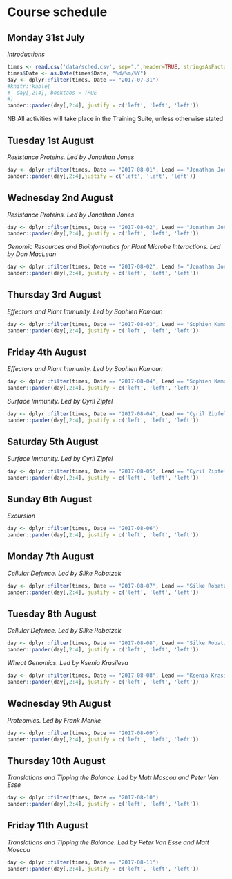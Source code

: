 # Course schedule {-}

## Monday 31st July {-}

*Introductions*

```r
times <- read.csv('data/sched.csv', sep=",",header=TRUE, stringsAsFactors = FALSE)
times$Date <- as.Date(times$Date, "%d/%m/%Y")
day <- dplyr::filter(times, Date == "2017-07-31")
#knitr::kable(
#  day[,2:4], booktabs = TRUE
#)
pander::pander(day[,2:4], justify = c('left', 'left', 'left'))

```

NB All activities will take place in the Training Suite, unless otherwise stated

## Tuesday 1st August {-}

*Resistance Proteins. Led by Jonathan Jones*

```r

day <- dplyr::filter(times, Date == "2017-08-01", Lead == "Jonathan Jones")
pander::pander(day[,2:4],justify = c('left', 'left', 'left'))

```

## Wednesday 2nd August {-}

*Resistance Proteins. Led by Jonathan Jones*

```r

day <- dplyr::filter(times, Date == "2017-08-02", Lead == "Jonathan Jones" )
pander::pander(day[,2:4], justify = c('left', 'left', 'left'))
```

*Genomic Resources and Bioinformatics for Plant Microbe Interactions. Led by Dan MacLean*

```r

day <- dplyr::filter(times, Date == "2017-08-02", Lead != "Jonathan Jones")
pander::pander(day[,2:4], justify = c('left', 'left', 'left'))

```


## Thursday 3rd August {-}

*Effectors and Plant Immunity. Led by Sophien Kamoun*

```r

day <- dplyr::filter(times, Date == "2017-08-03", Lead == "Sophien Kamoun")
pander::pander(day[,2:4], justify = c('left', 'left', 'left'))

```

## Friday 4th August {-}

*Effectors and Plant Immunity. Led by Sophien Kamoun*

```r

day <- dplyr::filter(times, Date == "2017-08-04", Lead == "Sophien Kamoun")
pander::pander(day[,2:4], justify = c('left', 'left', 'left'))

```

*Surface Immunity. Led by Cyril Zipfel*

```r

day <- dplyr::filter(times, Date == "2017-08-04", Lead == "Cyril Zipfel")
pander::pander(day[,2:4], justify = c('left', 'left', 'left'))
```

## Saturday 5th August {-}

*Surface Immunity. Led by Cyril Zipfel*

```r

day <- dplyr::filter(times, Date == "2017-08-05", Lead == "Cyril Zipfel")
pander::pander(day[,2:4], justify = c('left', 'left', 'left'))
```

## Sunday 6th August {-}

*Excursion*

```r

day <- dplyr::filter(times, Date == "2017-08-06")
pander::pander(day[,2:4], justify = c('left', 'left', 'left'))

```

## Monday 7th August {-}

*Cellular Defence. Led by Silke Robatzek*

```r

day <- dplyr::filter(times, Date == "2017-08-07", Lead == "Silke Robatzek")
pander::pander(day[,2:4], justify = c('left', 'left', 'left'))

```

## Tuesday 8th August {-}

*Cellular Defence. Led by Silke Robatzek*

```r
day <- dplyr::filter(times, Date == "2017-08-08", Lead == "Silke Robatzek")
pander::pander(day[,2:4], justify = c('left', 'left', 'left'))

```

*Wheat Genomics. Led by Ksenia Krasileva*

```r

day <- dplyr::filter(times, Date == "2017-08-08", Lead == "Ksenia Krasileva")
pander::pander(day[,2:4], justify = c('left', 'left', 'left'))

```

## Wednesday 9th August {-}

*Proteomics. Led by Frank Menke*

```r

day <- dplyr::filter(times, Date == "2017-08-09")
pander::pander(day[,2:4], justify = c('left', 'left', 'left'))

```

## Thursday 10th August {-}

*Translations and Tipping the Balance. Led by Matt Moscou and Peter Van Esse*

```r

day <- dplyr::filter(times, Date == "2017-08-10")
pander::pander(day[,2:4], justify = c('left', 'left', 'left'))

```

## Friday 11th August {-}

*Translations and Tipping the Balance. Led by Peter Van Esse and Matt Moscou*

```r

day <- dplyr::filter(times, Date == "2017-08-11")
pander::pander(day[,2:4], justify = c('left', 'left', 'left'))

```



